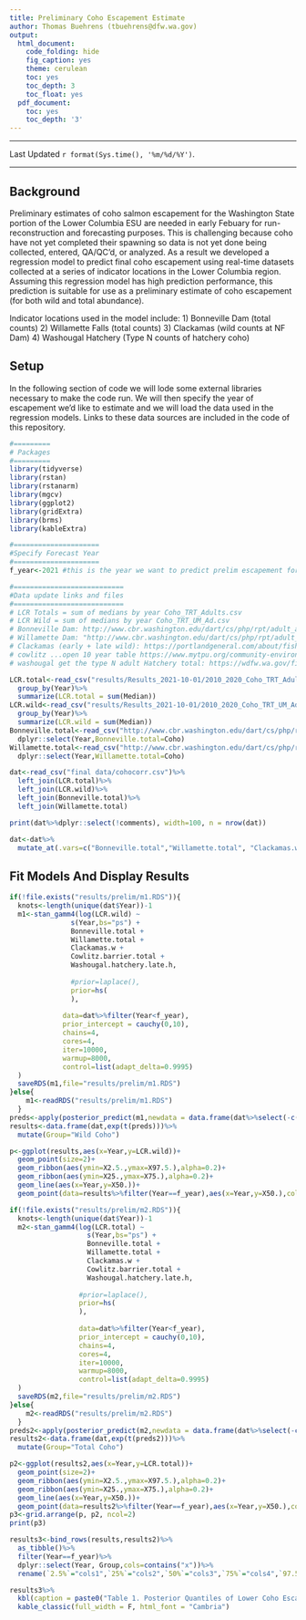 ```yaml
---
title: Preliminary Coho Escapement Estimate
author: Thomas Buehrens (tbuehrens@dfw.wa.gov)
output:
  html_document:
    code_folding: hide
    fig_caption: yes
    theme: cerulean
    toc: yes
    toc_depth: 3
    toc_float: yes
  pdf_document:
    toc: yes
    toc_depth: '3'
---
```

***

Last Updated `r format(Sys.time(), '%m/%d/%Y')`.

***

## Background
Preliminary estimates of coho salmon escapement for the Washington State portion of the Lower Columbia ESU are needed in early Febuary for run-reconstruction and forecasting purposes. This is challenging because coho have not yet completed their spawning so data is not yet done being collected, entered, QA/QC'd, or analyzed. As a result we developed a regression model to predict final coho escapement using real-time datasets collected at a series of indicator locations in the Lower Columbia region. Assuming this regression model has high prediction performance, this prediction is suitable for use as a preliminary estimate of coho escapement (for both wild and total abundance). 

Indicator locations used in the model include:
1) Bonneville Dam (total counts)
2) Willamette Falls (total counts)
3) Clackamas (wild counts at NF Dam)
4) Washougal Hatchery (Type N counts of hatchery coho)

## Setup
In the following section of code we will lode some external libraries necessary to make the code run. We will then specify the year of escapement we'd like to estimate and we will load the data used in the regression models. Links to these data sources are included in the code of this repository.
```r
#=========
# Packages
#=========
library(tidyverse)
library(rstan)
library(rstanarm)
library(mgcv)
library(ggplot2)
library(gridExtra)
library(brms)
library(kableExtra)

#=====================
#Specify Forecast Year
#=====================
f_year<-2021 #this is the year we want to predict prelim escapement for

#===========================
#Data update links and files
#===========================
# LCR Totals = sum of medians by year Coho_TRT_Adults.csv
# LCR Wild = sum of medians by year Coho_TRT_UM_Ad.csv
# Bonneville Dam: http://www.cbr.washington.edu/dart/cs/php/rpt/adult_annual.php?sc=1&outputFormat=csv&proj=BON&startdate=1%2F1&enddate=12%2F31&run=
# Willamette Dam: "http://www.cbr.washington.edu/dart/cs/php/rpt/adult_annual.php?sc=1&outputFormat=csv&proj=WFF&startdate=1%2F1&enddate=12%2F31&run="
# Clackamas (early + late wild): https://portlandgeneral.com/about/fish-wildlife-habitats/fish-counts-fish-runs/clackamas-daily-fish-counts
# cowlitz ...open 10 year table https://www.mytpu.org/community-environment/fish-wildlife-environment/cowlitz-fish-report/
# washougal get the type N adult Hatchery total: https://wdfw.wa.gov/fishing/management/hatcheries/escapement#weekly-reports

LCR.total<-read_csv("results/Results_2021-10-01/2010_2020_Coho_TRT_Adults.csv")%>%
  group_by(Year)%>%
  summarize(LCR.total = sum(Median))
LCR.wild<-read_csv("results/Results_2021-10-01/2010_2020_Coho_TRT_UM_Ad.csv")%>%
  group_by(Year)%>%
  summarize(LCR.wild = sum(Median))
Bonneville.total<-read_csv("http://www.cbr.washington.edu/dart/cs/php/rpt/adult_annual.php?sc=1&outputFormat=csv&proj=BON&startdate=1%2F1&enddate=12%2F31&run=")%>%
  dplyr::select(Year,Bonneville.total=Coho)
Willamette.total<-read_csv("http://www.cbr.washington.edu/dart/cs/php/rpt/adult_annual.php?sc=1&outputFormat=csv&proj=WFF&startdate=1%2F1&enddate=12%2F31&run=")%>%
  dplyr::select(Year,Willamette.total=Coho)

dat<-read_csv("final data/cohocorr.csv")%>%
  left_join(LCR.total)%>%
  left_join(LCR.wild)%>%
  left_join(Bonneville.total)%>%
  left_join(Willamette.total)

print(dat%>%dplyr::select(!comments), width=100, n = nrow(dat))

dat<-dat%>%
  mutate_at(.vars=c("Bonneville.total","Willamette.total", "Clackamas.w", "Cowlitz.barrier.total", "Washougal.hatchery.late.h"),.funs=function(x) c(scale(log(x))))
```

## Fit Models And Display Results
```r
if(!file.exists("results/prelim/m1.RDS")){
  knots<-length(unique(dat$Year))-1
  m1<-stan_gamm4(log(LCR.wild) ~ 
               s(Year,bs="ps") +
               Bonneville.total + 
               Willamette.total +
               Clackamas.w +
               Cowlitz.barrier.total +
               Washougal.hatchery.late.h,
             
               #prior=laplace(),
               prior=hs(
               ),
             
             data=dat%>%filter(Year<f_year),
             prior_intercept = cauchy(0,10),
             chains=4,
             cores=4,
             iter=10000,
             warmup=8000,
             control=list(adapt_delta=0.9995)
  )
  saveRDS(m1,file="results/prelim/m1.RDS")
}else{
    m1<-readRDS("results/prelim/m1.RDS")
  }
preds<-apply(posterior_predict(m1,newdata = data.frame(dat%>%select(-c("LCR.wild","LCR.total"))),draws=1000),2,function(x) quantile(x,c(0.025,0.25,0.5,0.75,0.975)))
results<-data.frame(dat,exp(t(preds)))%>%
  mutate(Group="Wild Coho")

p<-ggplot(results,aes(x=Year,y=LCR.wild))+
  geom_point(size=2)+
  geom_ribbon(aes(ymin=X2.5.,ymax=X97.5.),alpha=0.2)+
  geom_ribbon(aes(ymin=X25.,ymax=X75.),alpha=0.2)+
  geom_line(aes(x=Year,y=X50.))+
  geom_point(data=results%>%filter(Year==f_year),aes(x=Year,y=X50.),color="forestgreen",size=3)

if(!file.exists("results/prelim/m2.RDS")){
  knots<-length(unique(dat$Year))-1
  m2<-stan_gamm4(log(LCR.total) ~ 
                   s(Year,bs="ps") +
                   Bonneville.total + 
                   Willamette.total +
                   Clackamas.w +
                   Cowlitz.barrier.total +
                   Washougal.hatchery.late.h,
                 
                 #prior=laplace(),
                 prior=hs(
                 ),
                 
                 data=dat%>%filter(Year<f_year),
                 prior_intercept = cauchy(0,10),
                 chains=4,
                 cores=4,
                 iter=10000,
                 warmup=8000,
                 control=list(adapt_delta=0.9995)
  )
  saveRDS(m2,file="results/prelim/m2.RDS")
}else{
    m2<-readRDS("results/prelim/m2.RDS")
  }
preds2<-apply(posterior_predict(m2,newdata = data.frame(dat%>%select(-c("LCR.wild","LCR.total"))),draws=1000),2,function(x) quantile(x,c(0.025,0.25,0.5,0.75,0.975)))
results2<-data.frame(dat,exp(t(preds2)))%>%
  mutate(Group="Total Coho")

p2<-ggplot(results2,aes(x=Year,y=LCR.total))+
  geom_point(size=2)+
  geom_ribbon(aes(ymin=X2.5.,ymax=X97.5.),alpha=0.2)+
  geom_ribbon(aes(ymin=X25.,ymax=X75.),alpha=0.2)+
  geom_line(aes(x=Year,y=X50.))+
  geom_point(data=results2%>%filter(Year==f_year),aes(x=Year,y=X50.),color="forestgreen",size=3)
p3<-grid.arrange(p, p2, ncol=2)
print(p3)

results3<-bind_rows(results,results2)%>%
  as_tibble()%>%
  filter(Year==f_year)%>%
  dplyr::select(Year, Group,cols=contains("x"))%>%
  rename(`2.5%`="cols1",`25%`="cols2",`50%`="cols3",`75%`="cols4",`97.5%`="cols5")

results3%>%
  kbl(caption = paste0("Table 1. Posterior Quantiles of Lower Coho Escapement, ",f_year),digits =0)%>%
  kable_classic(full_width = F, html_font = "Cambria")
```
